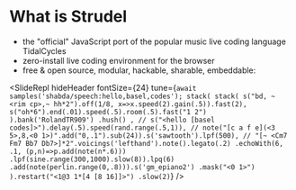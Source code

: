 
# What is Strudel

- the "official" JavaScript port of the popular music live coding language TidalCycles
- zero-install live coding environment for the browser
- free & open source, modular, hackable, sharable, embeddable:

<SlideRepl
  hideHeader
  fontSize={24}
  tune={`await samples('shabda/speech:hello,basel,codes');
stack(
  stack(
    s("bd, ~ <rim cp>,~ hh*2").off(1/8, x=>x.speed(2).gain(.5)).fast(2),
    s("oh*6").end(.01).speed(.5).room(.5).fast("1 2")
  ).bank('RolandTR909')
  .hush()
  ,
  //
  s("<hello [basel codes]>").delay(.5).speed(rand.range(.5,1)),
  //
  note("[c a f e](<3 5>,8,<0 1>)".add("0,.1").sub(24)).s('sawtooth').lpf(500),
  //
  "[~ <Cm7 Fm7 Bb7 Db7>]*2".voicings('lefthand').note().legato(.2)
  .echoWith(6, .1, (p,n)=>p.add(note(n*.6)))
  .lpf(sine.range(300,1000).slow(8)).lpq(6)
  .add(note(perlin.range(0,.8))).s('gm_epiano2')
  .mask("<0 1>")
).restart("<1@3 1*[4 [8 16]]>")
.slow(2)`}
/>

<div className="h-[600px]"/>
